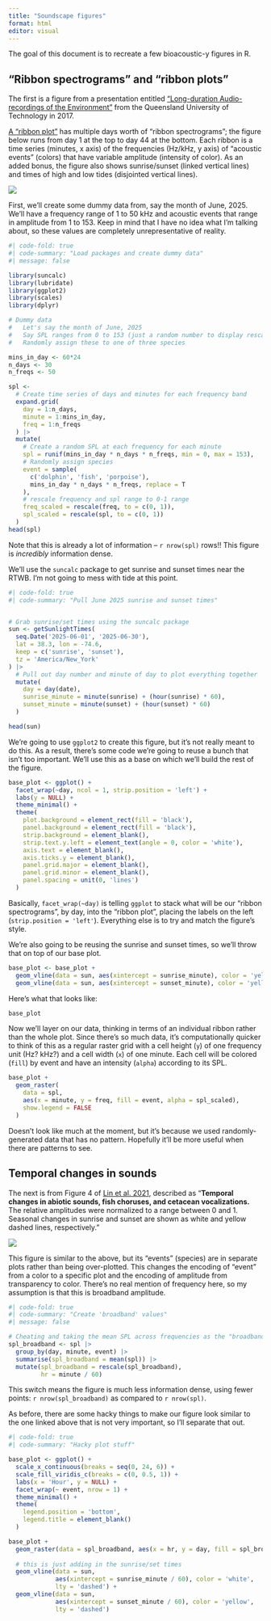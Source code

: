 ```yaml
---
title: "Soundscape figures"
format: html
editor: visual
---
```


The goal of this document is to recreate a few bioacoustic-y figures in R.

## "Ribbon spectrograms" and "ribbon plots"

The first is a figure from a presentation entitled ["Long-duration Audio-recordings of the Environment"](https://research.ecosounds.org/research/eadm-towsey/long-duration-audio-recordings-of-the-environment) from the Queensland University of Technology in 2017.

[A "ribbon plot"](https://research.ecosounds.org/research/eadm-towsey/long-duration-audio-recordings-of-the-environment#slide-17-44-days-of-ocean-recordings) has multiple days worth of "ribbon spectrograms"; the figure below runs from day 1 at the top to day 44 at the bottom. Each ribbon is a time series (minutes, x axis) of the frequencies (Hz/kHz, y axis) of "acoustic events" (colors) that have variable amplitude (intensity of color). As an added bonus, the figure also shows sunrise/sunset (linked vertical lines) and times of high and low tides (disjointed vertical lines).

![](https://research.ecosounds.org/research/eadm-towsey/Slides/Slide22.png)

First, we'll create some dummy data from, say the month of June, 2025. We'll have a frequency range of 1 to 50 kHz and acoustic events that range in amplitude from 1 to 153. Keep in mind that I have no idea what I'm talking about, so these values are completely unrepresentative of reality.

```r
#| code-fold: true
#| code-summary: "Load packages and create dummy data"
#| message: false

library(suncalc)
library(lubridate)
library(ggplot2)
library(scales)
library(dplyr)

# Dummy data
#   Let's say the month of June, 2025
#   Say SPL ranges from 0 to 153 (just a random number to display rescaling)
#   Randomly assign these to one of three species

mins_in_day <- 60*24
n_days <- 30
n_freqs <- 50

spl <- 
  # Create time series of days and minutes for each frequency band
  expand.grid(
    day = 1:n_days,
    minute = 1:mins_in_day,
    freq = 1:n_freqs
  ) |> 
  mutate(
    # Create a random SPL at each frequency for each minute
    spl = runif(mins_in_day * n_days * n_freqs, min = 0, max = 153),
    # Randomly assign species
    event = sample(
      c('dolphin', 'fish', 'porpoise'),
      mins_in_day * n_days * n_freqs, replace = T
    ),
    # rescale frequency and spl range to 0-1 range
    freq_scaled = rescale(freq, to = c(0, 1)),
    spl_scaled = rescale(spl, to = c(0, 1))
  )
head(spl)
```

Note that this is already a lot of information -- `r nrow(spl)` rows!! This figure is *incredibly* information dense.

We'll use the `suncalc` package to get sunrise and sunset times near the RTWB. I'm not going to mess with tide at this point.

```r
#| code-fold: true
#| code-summary: "Pull June 2025 sunrise and sunset times"


# Grab sunrise/set times using the suncalc package
sun <- getSunlightTimes(
  seq.Date('2025-06-01', '2025-06-30'),
  lat = 38.3, lon = -74.6,
  keep = c('sunrise', 'sunset'),
  tz = 'America/New_York'
) |> 
  # Pull out day number and minute of day to plot everything together
  mutate(
    day = day(date),
    sunrise_minute = minute(sunrise) + (hour(sunrise) * 60),
    sunset_minute = minute(sunset) + (hour(sunset) * 60)
  )

head(sun)
```

We're going to use `ggplot2` to create this figure, but it's not really meant to do this. As a result, there's some code we're going to reuse a bunch that isn't too important. We'll use this as a base on which we'll build the rest of the figure.

```r
base_plot <- ggplot() +
  facet_wrap(~day, ncol = 1, strip.position = 'left') +
  labs(y = NULL) +
  theme_minimal() +
  theme(
    plot.background = element_rect(fill = 'black'),
    panel.background = element_rect(fill = 'black'),
    strip.background = element_blank(),
    strip.text.y.left = element_text(angle = 0, color = 'white'),
    axis.text = element_blank(),
    axis.ticks.y = element_blank(),
    panel.grid.major = element_blank(),
    panel.grid.minor = element_blank(),
    panel.spacing = unit(0, 'lines')
  )
```

Basically, `facet_wrap(~day)` is telling `ggplot` to stack what will be our "ribbon spectrograms", by day, into the "ribbon plot", placing the labels on the left (`strip.position = 'left'`). Everything else is to try and match the figure's style.

We're also going to be reusing the sunrise and sunset times, so we'll throw that on top of our base plot.

```r
base_plot <- base_plot +
  geom_vline(data = sun, aes(xintercept = sunrise_minute), color = 'yellow') +
  geom_vline(data = sun, aes(xintercept = sunset_minute), color = 'yellow')
```

Here's what that looks like:

```r
base_plot
```

Now we'll layer on our data, thinking in terms of an individual ribbon rather than the whole plot. Since there's so much data, it's computationally quicker to think of this as a regular raster grid with a cell height (`y`) of one frequency unit (Hz? kHz?) and a cell width (`x`) of one minute. Each cell will be colored (`fill`) by event and have an intensity (`alpha`) according to its SPL.

```r
base_plot +
  geom_raster(
    data = spl,
    aes(x = minute, y = freq, fill = event, alpha = spl_scaled),
    show.legend = FALSE
  )
```

Doesn't look like much at the moment, but it's because we used randomly-generated data that has no pattern. Hopefully it'll be more useful when there are patterns to see.

## Temporal changes in sounds

The next is from Figure 4 of [Lin et al. 2021](https://journals.plos.org/ploscompbiol/article?id=10.1371/journal.pcbi.1008698), described as "**Temporal changes in abiotic sounds, fish choruses, and cetacean vocalizations.** The relative amplitudes were normalized to a range between 0 and 1. Seasonal changes in sunrise and sunset are shown as white and yellow dashed lines, respectively."

![](https://journals.plos.org/ploscompbiol/article/figure/image?size=large&id=10.1371/journal.pcbi.1008698.g004)

This figure is similar to the above, but its "events" (species) are in separate plots rather than being over-plotted. This changes the encoding of "event" from a color to a specific plot and the encoding of amplitude from transparency to color. There's no real mention of frequency here, so my assumption is that this is broadband amplitude.

```r
#| code-fold: true
#| code-summary: "Create 'broadband' values"
#| message: false

# Cheating and taking the mean SPL across frequencies as the "broadband" SPL
spl_broadband <- spl |> 
  group_by(day, minute, event) |> 
  summarise(spl_broadband = mean(spl)) |> 
  mutate(spl_broadband = rescale(spl_broadband),
         hr = minute / 60)
```

This switch means the figure is much less information dense, using fewer points: `r nrow(spl_broadband)` as compared to `r nrow(spl)`.

As before, there are some hacky things to make our figure look similar to the one linked above that is not very important, so I'll separate that out.

```r
#| code-fold: true
#| code-summary: "Hacky plot stuff"

base_plot <- ggplot() +
  scale_x_continuous(breaks = seq(0, 24, 6)) +
  scale_fill_viridis_c(breaks = c(0, 0.5, 1)) +
  labs(x = 'Hour', y = NULL) +
  facet_wrap(~ event, nrow = 1) +
  theme_minimal() +
  theme(
    legend.position = 'bottom',
    legend.title = element_blank()
  )
```

```r
base_plot +
  geom_raster(data = spl_broadband, aes(x = hr, y = day, fill = spl_broadband)) +
  
  # this is just adding in the sunrise/set times
  geom_vline(data = sun,
             aes(xintercept = sunrise_minute / 60), color = 'white',
             lty = 'dashed') +
  geom_vline(data = sun,
             aes(xintercept = sunset_minute / 60), color = 'yellow',
             lty = 'dashed') 
```
